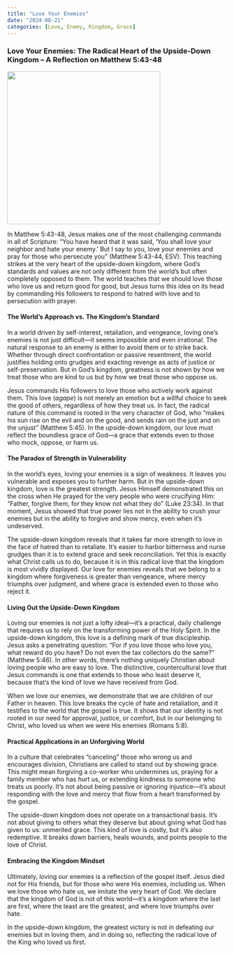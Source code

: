 ```yaml
---
title: "Love Your Enemies"
date: "2024-08-21"
categories: [Love, Enemy, Kingdom, Grace]
---
```


### Love Your Enemies: The Radical Heart of the Upside-Down Kingdom – A Reflection on Matthew 5:43-48

![](loveandforgive.jpeg){fig-align="center" width="350"}

In Matthew 5:43-48, Jesus makes one of the most challenging commands in all of Scripture: “You have heard that it was said, ‘You shall love your neighbor and hate your enemy.’ But I say to you, love your enemies and pray for those who persecute you” (Matthew 5:43-44, ESV). This teaching strikes at the very heart of the upside-down kingdom, where God’s standards and values are not only different from the world’s but often completely opposed to them. The world teaches that we should love those who love us and return good for good, but Jesus turns this idea on its head by commanding His followers to respond to hatred with love and to persecution with prayer.

#### The World’s Approach vs. The Kingdom’s Standard

In a world driven by self-interest, retaliation, and vengeance, loving one’s enemies is not just difficult—it seems impossible and even irrational. The natural response to an enemy is either to avoid them or to strike back. Whether through direct confrontation or passive resentment, the world justifies holding onto grudges and exacting revenge as acts of justice or self-preservation. But in God’s kingdom, greatness is not shown by how we treat those who are kind to us but by how we treat those who oppose us.

Jesus commands His followers to love those who actively work against them. This love (*agape*) is not merely an emotion but a willful choice to seek the good of others, regardless of how they treat us. In fact, the radical nature of this command is rooted in the very character of God, who “makes his sun rise on the evil and on the good, and sends rain on the just and on the unjust” (Matthew 5:45). In the upside-down kingdom, our love must reflect the boundless grace of God—a grace that extends even to those who mock, oppose, or harm us.

#### The Paradox of Strength in Vulnerability

In the world’s eyes, loving your enemies is a sign of weakness. It leaves you vulnerable and exposes you to further harm. But in the upside-down kingdom, love is the greatest strength. Jesus Himself demonstrated this on the cross when He prayed for the very people who were crucifying Him: “Father, forgive them, for they know not what they do” (Luke 23:34). In that moment, Jesus showed that true power lies not in the ability to crush your enemies but in the ability to forgive and show mercy, even when it’s undeserved.

The upside-down kingdom reveals that it takes far more strength to love in the face of hatred than to retaliate. It’s easier to harbor bitterness and nurse grudges than it is to extend grace and seek reconciliation. Yet this is exactly what Christ calls us to do, because it is in this radical love that the kingdom is most vividly displayed. Our love for enemies reveals that we belong to a kingdom where forgiveness is greater than vengeance, where mercy triumphs over judgment, and where grace is extended even to those who reject it.

#### Living Out the Upside-Down Kingdom

Loving our enemies is not just a lofty ideal—it’s a practical, daily challenge that requires us to rely on the transforming power of the Holy Spirit. In the upside-down kingdom, this love is a defining mark of true discipleship. Jesus asks a penetrating question: “For if you love those who love you, what reward do you have? Do not even the tax collectors do the same?” (Matthew 5:46). In other words, there’s nothing uniquely Christian about loving people who are easy to love. The distinctive, countercultural love that Jesus commands is one that extends to those who least deserve it, because that’s the kind of love we have received from God.

When we love our enemies, we demonstrate that we are children of our Father in heaven. This love breaks the cycle of hate and retaliation, and it testifies to the world that the gospel is true. It shows that our identity is not rooted in our need for approval, justice, or comfort, but in our belonging to Christ, who loved us when we were His enemies (Romans 5:8).

#### Practical Applications in an Unforgiving World

In a culture that celebrates “canceling” those who wrong us and encourages division, Christians are called to stand out by showing grace. This might mean forgiving a co-worker who undermines us, praying for a family member who has hurt us, or extending kindness to someone who treats us poorly. It’s not about being passive or ignoring injustice—it’s about responding with the love and mercy that flow from a heart transformed by the gospel.

The upside-down kingdom does not operate on a transactional basis. It’s not about giving to others what they deserve but about giving what God has given to us: unmerited grace. This kind of love is costly, but it’s also redemptive. It breaks down barriers, heals wounds, and points people to the love of Christ.

#### Embracing the Kingdom Mindset

Ultimately, loving our enemies is a reflection of the gospel itself. Jesus died not for His friends, but for those who were His enemies, including us. When we love those who hate us, we imitate the very heart of God. We declare that the kingdom of God is not of this world—it’s a kingdom where the last are first, where the least are the greatest, and where love triumphs over hate.

In the upside-down kingdom, the greatest victory is not in defeating our enemies but in loving them, and in doing so, reflecting the radical love of the King who loved us first.
